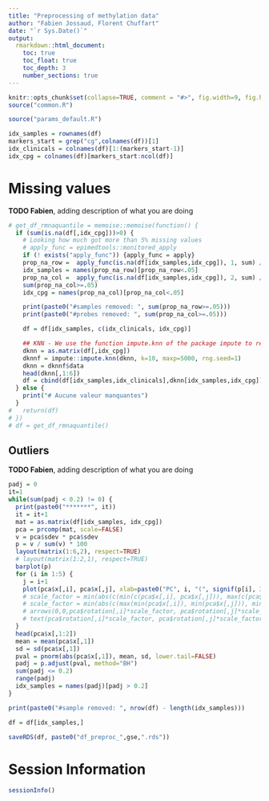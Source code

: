 ```yaml
---
title: "Preprocessing of methylation data"
author: "Fabien Jossaud, Florent Chuffart"
date: "`r Sys.Date()`"
output: 
  rmarkdown::html_document:
    toc: true
    toc_float: true
    toc_depth: 3
    number_sections: true
---
```



```r
knitr::opts_chunk$set(collapse=TRUE, comment = "#>", fig.width=9, fig.height=6, eval=TRUE, echo=FALSE, results="hide")
source("common.R")
```

```r
source("params_default.R")
```

```r
idx_samples = rownames(df)
markers_start = grep("cg",colnames(df))[1]
idx_clinicals = colnames(df)[1:(markers_start-1)]
idx_cpg = colnames(df)[markers_start:ncol(df)]
```






# Missing values

**TODO Fabien**, adding description of what you are doing

```r
# get_df_rmnaquantile = memoise::memoise(function() {
  if (sum(is.na(df[,idx_cpg]))>0) {
    # Looking how much got more than 5% missing values
    # apply_func = epimedtools::monitored_apply
    if (! exists("apply_func")) {apply_func = apply}
    prop_na_row =  apply_func(is.na(df[idx_samples,idx_cpg]), 1, sum) / ncol(df)
    idx_samples = names(prop_na_row)[prop_na_row<.05]
    prop_na_col =  apply_func(is.na(df[idx_samples,idx_cpg]), 2, sum) / nrow(df)
    sum(prop_na_col>=.05)
    idx_cpg = names(prop_na_col)[prop_na_col<.05]

    print(paste0("#samples removed: ", sum(prop_na_row>=.05)))
    print(paste0("#probes removed: ", sum(prop_na_col>=.05)))

    df = df[idx_samples, c(idx_clinicals, idx_cpg)]

    ## KNN - We use the function impute.knn of the package impute to replace remaining missing values with KNN method. 
    dknn = as.matrix(df[,idx_cpg])
    dknnf = impute::impute.knn(dknn, k=10, maxp=5000, rng.seed=1)
    dknn = dknnf$data
    head(dknn[,1:6])
    df = cbind(df[idx_samples,idx_clinicals],dknn[idx_samples,idx_cpg])
  } else {
    print("# Aucune valeur manquantes") 
  }
#   return(df)
# })
# df = get_df_rmnaquantile()
```



## Outliers 

**TODO Fabien**, adding description of what you are doing

```r
padj = 0
it=1
while(sum(padj < 0.2) != 0) {
  print(paste0("*******", it))
  it = it+1
  mat = as.matrix(df[idx_samples, idx_cpg])
  pca = prcomp(mat, scale=FALSE)
  v = pca$sdev * pca$sdev
  p = v / sum(v) * 100
  layout(matrix(1:6,2), respect=TRUE)
  # layout(matrix(1:2,1), respect=TRUE)
  barplot(p)
  for (i in 1:5) {
    j = i+1
    plot(pca$x[,i], pca$x[,j], xlab=paste0("PC", i, "(", signif(p[i], 3), "%)"), ylab=paste0("PC", j, "(", signif(p[j], 3), "%)"), pch=16)  
    # scale_factor = min(abs(c(min(c(pca$x[,i], pca$x[,j])), max(c(pca$x[,i], pca$x[,j])))))
    # scale_factor = min(abs(c(max(min(pca$x[,i]), min(pca$x[,j])), min(max(pca$x[,i]), max(pca$x[,j])))))
    # arrows(0,0,pca$rotation[,i]*scale_factor, pca$rotation[,j]*scale_factor, col="grey")
    # text(pca$rotation[,i]*scale_factor, pca$rotation[,j]*scale_factor, rownames(pca$rotation))
  }
  head(pca$x[,1:2])
  mean = mean(pca$x[,1])
  sd = sd(pca$x[,1])
  pval = pnorm(abs(pca$x[,1]), mean, sd, lower.tail=FALSE)
  padj = p.adjust(pval, method="BH")
  sum(padj <= 0.2)
  range(padj)  
  idx_samples = names(padj)[padj > 0.2]
}

print(paste0("#sample removed: ", nrow(df) - length(idx_samples)))

df = df[idx_samples,]
```

```r
saveRDS(df, paste0("df_preproc_",gse,".rds"))
```
# Session Information

```r
sessionInfo()
```


